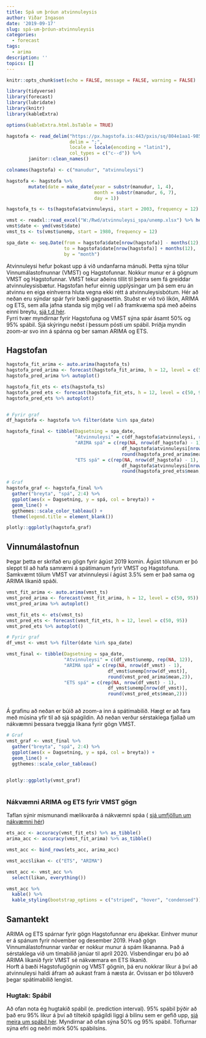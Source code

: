 ```yaml
---
title: Spá um þróun atvinnuleysis
author: Viðar Ingason
date: '2019-09-17'
slug: spá-um-þróun-atvinnuleysis
categories:
  - forecast
tags:
  - arima
description: ''
topics: []
---
```


```r
knitr::opts_chunk$set(echo = FALSE, message = FALSE, warning = FALSE)

library(tidyverse)
library(forecast)
library(lubridate)
library(knitr)
library(kableExtra)

options(kableExtra.html.bsTable = TRUE)

```


```r
hagstofa <- read_delim("https://px.hagstofa.is:443/pxis/sq/804e1aa1-985f-4704-a0eb-63fc94884389",
                       delim = ";",
                       locale = locale(encoding = "latin1"),
                       col_types = c("c--d")) %>%
        janitor::clean_names()

colnames(hagstofa) <- c("manudur", "atvinnuleysi")

hagstofa <- hagstofa %>%
        mutate(date = make_date(year = substr(manudur, 1, 4),
                                month = substr(manudur, 6, 7),
                                day = 1))

hagstofa_ts <- ts(hagstofa$atvinnuleysi, start = 2003, frequency = 12)
```


```r
vmst <- readxl::read_excel("W:/Rwd/atvinnuleysi_spa/unemp.xlsx") %>% head(-1)
vmst$date <- ymd(vmst$date)
vmst_ts <- ts(vmst$unemp, start = 1980, frequency = 12)
```


```r

spa_date <- seq.Date(from = hagstofa$date[nrow(hagstofa)] - months(12),
                     to = hagstofa$date[nrow(hagstofa)] + months(12),
                     by = "month")

```


Atvinnuleysi hefur þokast upp á við undanfarna mánuði. Þetta sýna tölur Vinnumálastofnunnar (VMST) og Hagstofunnar. Nokkur munur er á gögnum VMST og Hagstofunnar. VMST tekur aðeins tillit til þeirra sem fá greiddar atvinnuleysisbætur. Hagstofan hefur einnig upplýsingar um þá sem eru án atvinnu en eiga einhverra hluta vegna ekki rétt á atvinnuleysisbótum. Hér að neðan eru sýndar spár fyrir bæði gagnasettin. Stuðst er við tvö líkön, ARIMA og ETS, sem alla jafna standa sig mjög vel í að framkvæma spá með aðeins einni breytu, [sjá t.d hér](https://journals.plos.org/plosone/article?id=10.1371/journal.pone.0194889).  
Fyrri tvær myndirnar fyrir Hagstofuna og VMST sýna spár ásamt 50% og 95% spábil. Sjá skýringu neðst í þessum pósti um spábil. Þriðja myndin zoom-ar svo inn á spánna og ber saman ARIMA og ETS.

## Hagstofan
```r

hagstofa_fit_arima <- auto.arima(hagstofa_ts)
hagstofa_pred_arima <- forecast(hagstofa_fit_arima, h = 12, level = c(50, 95))
hagstofa_pred_arima %>% autoplot()

hagstofa_fit_ets <- ets(hagstofa_ts)
hagstofa_pred_ets <- forecast(hagstofa_fit_ets, h = 12, level = c(50, 95))
hagstofa_pred_ets %>% autoplot()


# Fyrir graf
df_hagstofa <- hagstofa %>% filter(date %in% spa_date)

hagstofa_final <- tibble(Dagsetning = spa_date,
                         "Atvinnuleysi" = c(df_hagstofa$atvinnuleysi, rep(NA, 12)),
                         "ARIMA spá" = c(rep(NA, nrow(df_hagstofa) - 1),
                                          df_hagstofa$atvinnuleysi[nrow(df_hagstofa)],
                                          round(hagstofa_pred_arima$mean,2)),
                         "ETS spá" = c(rep(NA, nrow(df_hagstofa) - 1),
                                          df_hagstofa$atvinnuleysi[nrow(df_hagstofa)],
                                          round(hagstofa_pred_ets$mean,2)))

```


```r

# Graf
hagstofa_graf <- hagstofa_final %>%
  gather("breyta", "spá", 2:4) %>%
  ggplot(aes(x = Dagsetning, y = spá, col = breyta)) +
  geom_line() + 
  ggthemes::scale_color_tableau() + 
  theme(legend.title = element_blank())

plotly::ggplotly(hagstofa_graf)

```



## Vinnumálastofnun
Þegar þetta er skrifað eru gögn fyrir ágúst 2019 komin. Ágúst tölunum er þó sleppt til að hafa samræmi á spátímanum fyrir VMST og Hagstofuna. Samkvæmt tölum VMST var atvinnuleysi í ágúst 3.5% sem er það sama og ARIMA líkanið spáði.  

```r

vmst_fit_arima <- auto.arima(vmst_ts)
vmst_pred_arima <- forecast(vmst_fit_arima, h = 12, level = c(50, 95))
vmst_pred_arima %>% autoplot()

vmst_fit_ets <- ets(vmst_ts)
vmst_pred_ets <- forecast(vmst_fit_ets, h = 12, level = c(50, 95))
vmst_pred_ets %>% autoplot()

# Fyrir graf
df_vmst <- vmst %>% filter(date %in% spa_date)

vmst_final <- tibble(Dagsetning = spa_date,
                     "Atvinnuleysi" = c(df_vmst$unemp, rep(NA, 12)),
                     "ARIMA spá" = c(rep(NA, nrow(df_vmst) - 1),
                                     df_vmst$unemp[nrow(df_vmst)],
                                     round(vmst_pred_arima$mean,2)),
                     "ETS spá" = c(rep(NA, nrow(df_vmst) - 1),
                                     df_vmst$unemp[nrow(df_vmst)],
                                     round(vmst_pred_ets$mean,2)))



```

Á grafinu að neðan er búið að zoom-a inn á spátímabilið. Hægt er að fara með músina yfir til að sjá spágildin. Að neðan verður sérstaklega fjallað um nákvæmni þessara tveggja líkana fyrir gögn VMST.

```r

# Graf
vmst_graf <- vmst_final %>%
  gather("breyta", "spá", 2:4) %>%
  ggplot(aes(x = Dagsetning, y = spá, col = breyta)) +
  geom_line() + 
  ggthemes::scale_color_tableau()
  

plotly::ggplotly(vmst_graf)
  

```


### Nákvæmni ARIMA og ETS fyrir VMST gögn
Taflan sýnir mismunandi mælikvarða á nákvæmni spáa ( [sjá umfjöllun um nákvæmni hér](https://otexts.com/fpp2/accuracy.html))
```r

ets_acc <- accuracy(vmst_fit_ets) %>% as_tibble()
arima_acc <- accuracy(vmst_fit_arima) %>% as_tibble()

vmst_acc <- bind_rows(ets_acc, arima_acc)

vmst_acc$likan <- c("ETS", "ARIMA")

vmst_acc <- vmst_acc %>% 
  select(likan, everything())

vmst_acc %>% 
  kable() %>% 
  kable_styling(bootstrap_options = c("striped", "hover", "condensed"))

```



## Samantekt
ARIMA og ETS spárnar fyrir gögn Hagstofunnar eru áþekkar. Einhver munur er á spánum fyrir nóvember og desember 2019. Hvað gögn Vinnumálastofnunnar varðar er nokkur munur á spám líkananna. Það á sérstaklega við um tímabilið janúar til apríl 2020. Vísbendingar eru þó að ARIMA líkanið fyrir VMST sé nákvæmara en ETS líkanið.  
Horft á bæði Hagstofugögnin og VMST gögnin, þá eru nokkrar líkur á því að atvinnuleysi haldi áfram að aukast fram á næsta ár. Óvissan er þó töluverð þegar spátímabilið lengist.  


### Hugtak: Spábil
Að ofan nota ég hugtakið spábil (e. prediction interval). 95% spábil þýðir að það eru 95% líkur á því að tiltekið spágildi liggi á bilinu sem er gefið upp, [sjá meira um spábil hér](https://otexts.com/fpp2/prediction-intervals.html). Myndirnar að ofan sýna 50% og 95% spábil. Töflurnar sýna efri og neðri mörk 50% spábilsins.

